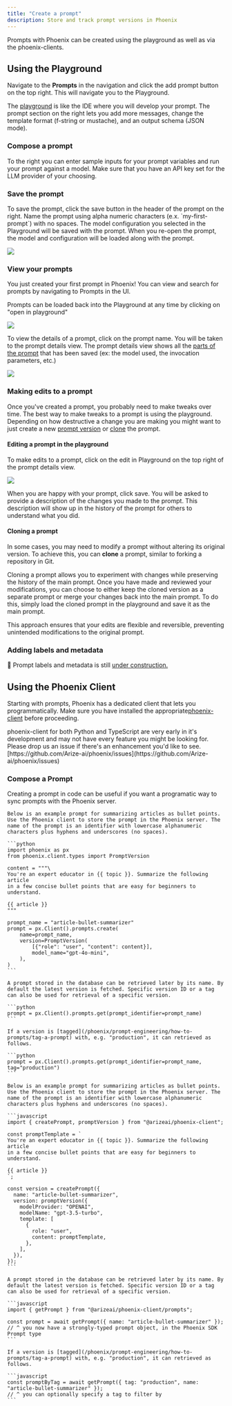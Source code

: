 ```yaml
---
title: "Create a prompt"
description: Store and track prompt versions in Phoenix
---
```


Prompts with Phoenix can be created using the playground as well as via the phoenix-clients.

## Using the Playground

Navigate to the **Prompts** in the navigation and click the add prompt button on the top right. This will navigate you to the Playground.

The [playground](/phoenix/prompt-engineering/overview-prompts/prompt-playground) is like the IDE where you will develop your prompt. The prompt section on the right lets you add more messages, change the template format (f-string or mustache), and an output schema (JSON mode).

### Compose a prompt

To the right you can enter sample inputs for your prompt variables and run your prompt against a model. Make sure that you have an API key set for the LLM provider of your choosing.

### Save the prompt

To save the prompt, click the save button in the header of the prompt on the right. Name the prompt using alpha numeric characters (e.x. \`my-first-prompt\`) with no spaces. The model configuration you selected in the Playground will be saved with the prompt. When you re-open the prompt, the model and configuration will be loaded along with the prompt.

<Frame caption="Once you are satisfied with your prompt in the playground, you can name it and save it">
  <img src="https://storage.googleapis.com/arize-phoenix-assets/assets/images/phoenix-docs-images/3644792f-image.jpeg" />
</Frame>

### View your prompts

You just created your first prompt in Phoenix! You can view and search for prompts by navigating to Prompts in the UI.

Prompts can be loaded back into the Playground at any time by clicking on "open in playground"

<Frame caption="You can quickly load in the latest version of a prompt into the playground">
  <img src="https://storage.googleapis.com/arize-phoenix-assets/assets/images/open_prompt.gif" />
</Frame>

To view the details of a prompt, click on the prompt name. You will be taken to the prompt details view. The prompt details view shows all the [parts of the prompt](/phoenix/prompt-engineering/concepts-prompts/prompts-concepts#prompt) that has been saved (ex: the model used, the invocation parameters, etc.)

<Frame caption="The details of a prompt shows everything that is saved about a prompt">
  <img src="https://storage.googleapis.com/arize-phoenix-assets/assets/images/phoenix-docs-images/32906c7f-image.jpeg" />
</Frame>

### Making edits to a prompt

Once you've created a prompt, you probably need to make tweaks over time. The best way to make tweaks to a prompt is using the playground. Depending on how destructive a change you are making you might want to just create a new [prompt version](/phoenix/prompt-engineering/concepts-prompts/prompts-concepts#prompt-version) or [clone](/phoenix/prompt-engineering/how-to-prompts/create-a-prompt#cloning-a-prompt) the prompt.

#### Editing a prompt in the playground

To make edits to a prompt, click on the edit in Playground on the top right of the prompt details view.

<Frame caption="Iterate on prompts in the playground and save when you are happy with the prompt">
  <img src="https://storage.googleapis.com/arize-phoenix-assets/assets/images/prompt_edit.gif" />
</Frame>

When you are happy with your prompt, click save. You will be asked to provide a description of the changes you made to the prompt. This description will show up in the history of the prompt for others to understand what you did.

#### Cloning a prompt

In some cases, you may need to modify a prompt without altering its original version. To achieve this, you can **clone** a prompt, similar to forking a repository in Git.

Cloning a prompt allows you to experiment with changes while preserving the history of the main prompt. Once you have made and reviewed your modifications, you can choose to either keep the cloned version as a separate prompt or merge your changes back into the main prompt. To do this, simply load the cloned prompt in the playground and save it as the main prompt.

This approach ensures that your edits are flexible and reversible, preventing unintended modifications to the original prompt.

### Adding labels and metadata

🚧 Prompt labels and metadata is still [under construction.](https://github.com/Arize-ai/phoenix/issues/6290)

## Using the Phoenix Client

Starting with prompts, Phoenix has a dedicated client that lets you programmatically. Make sure you have installed the appropriate[phoenix-client](/phoenix#packages) before proceeding.

<Info>
phoenix-client for both Python and TypeScript are very early in it's development and may not have every feature you might be looking for. Please drop us an issue if there's an enhancement you'd like to see. [https://github.com/Arize-ai/phoenix/issues](https://github.com/Arize-ai/phoenix/issues)

</Info>

### Compose a Prompt

Creating a prompt in code can be useful if you want a programatic way to sync prompts with the Phoenix server.

<Tabs>

  <Tab title="Python">

    Below is an example prompt for summarizing articles as bullet points. Use the Phoenix client to store the prompt in the Phoenix server. The name of the prompt is an identifier with lowercase alphanumeric characters plus hyphens and underscores (no spaces).

    ```python
    import phoenix as px
    from phoenix.client.types import PromptVersion

    content = """\
    You're an expert educator in {{ topic }}. Summarize the following article
    in a few concise bullet points that are easy for beginners to understand.

    {{ article }}
    """

    prompt_name = "article-bullet-summarizer"
    prompt = px.Client().prompts.create(
        name=prompt_name,
        version=PromptVersion(
            [{"role": "user", "content": content}],
            model_name="gpt-4o-mini",
        ),
    )
    ```

    A prompt stored in the database can be retrieved later by its name. By default the latest version is fetched. Specific version ID or a tag can also be used for retrieval of a specific version.

    ```python
    prompt = px.Client().prompts.get(prompt_identifier=prompt_name)
    ```

    If a version is [tagged](/phoenix/prompt-engineering/how-to-prompts/tag-a-prompt) with, e.g. "production", it can retrieved as follows.

    ```python
    prompt = px.Client().prompts.get(prompt_identifier=prompt_name, tag="production")
    ```

  </Tab>

  <Tab title ="TypeScript">

    Below is an example prompt for summarizing articles as bullet points. Use the Phoenix client to store the prompt in the Phoenix server. The name of the prompt is an identifier with lowercase alphanumeric characters plus hyphens and underscores (no spaces).

    ```javascript
    import { createPrompt, promptVersion } from "@arizeai/phoenix-client";

    const promptTemplate = `
    You're an expert educator in {{ topic }}. Summarize the following article
    in a few concise bullet points that are easy for beginners to understand.

    {{ article }}
    `;

    const version = createPrompt({
      name: "article-bullet-summarizer",
      version: promptVersion({
        modelProvider: "OPENAI",
        modelName: "gpt-3.5-turbo",
        template: [
          {
            role: "user",
            content: promptTemplate,
          },
        ],
      }),
    });
    ```

    A prompt stored in the database can be retrieved later by its name. By default the latest version is fetched. Specific version ID or a tag can also be used for retrieval of a specific version.

    ```javascript
    import { getPrompt } from "@arizeai/phoenix-client/prompts";

    const prompt = await getPrompt({ name: "article-bullet-summarizer" });
    // ^ you now have a strongly-typed prompt object, in the Phoenix SDK Prompt type
    ```

    If a version is [tagged](/phoenix/prompt-engineering/how-to-prompts/tag-a-prompt) with, e.g. "production", it can retrieved as follows.

    ```javascript
    const promptByTag = await getPrompt({ tag: "production", name: "article-bullet-summarizer" });
    // ^ you can optionally specify a tag to filter by
    ```

  </Tab>

</Tabs>




